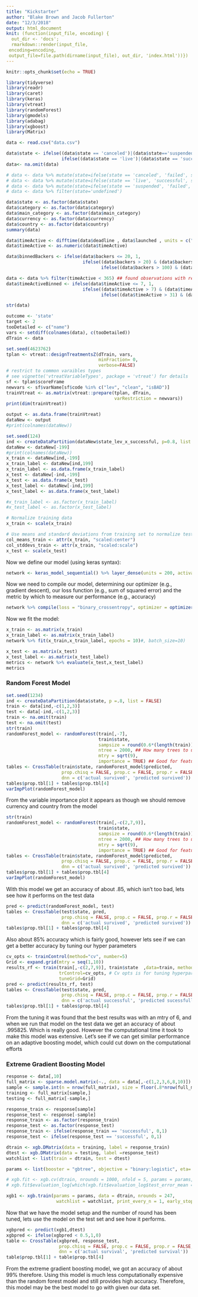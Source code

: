 ```yaml
---
title: "Kickstarter"
author: "Blake Brown and Jacob Fullerton"
date: "12/3/2018"
output: html_document
knit: (function(input_file, encoding) {
  out_dir <- 'docs';
  rmarkdown::render(input_file,
 encoding=encoding,
 output_file=file.path(dirname(input_file), out_dir, 'index.html'))})
---
```


```r
knitr::opts_chunk$set(echo = TRUE)
```



```r
library(tidyverse)
library(readr)
library(caret)
library(keras)
library(vtreat)
library(randomForest)
library(gmodels)
library(adabag)
library(xgboost)
library(Matrix)
```


```r

data <- read.csv("data.csv")

data$state <- ifelse((data$state == 'canceled')|(data$state=='suspended')|(data$state=='failed'), 'failed', 
                     ifelse((data$state == 'live')|(data$state == 'successful'), 'successful', NA))
data<- na.omit(data)

# data <- data %>% mutate(state=ifelse(state == 'canceled', 'failed', state))
# data <- data %>% mutate(state=ifelse(state == 'live', 'successful', state))
# data <- data %>% mutate(state=ifelse(state == 'suspended', 'failed', state))
# data <- data %>% filter(state='undefined')

data$state <- as.factor(data$state)
data$category <- as.factor(data$category)
data$main_category <- as.factor(data$main_category)
data$currency <- as.factor(data$currency)
data$country <- as.factor(data$country)
summary(data)

data$timeActive <- difftime(data$deadline , data$launched , units = c("days"))
data$timeActive <- as.numeric(data$timeActive)

data$binnedBackers <- ifelse(data$backers <= 20, 1,
                             ifelse((data$backers > 20) & (data$backers <= 100),2, 
                                    ifelse((data$backers > 100) & (data$backers <= 1000),3,4)))

data <- data %>% filter(timeActive < 365) ## found observations with really long active times
data$timeActiveBinned <- ifelse(data$timeActive <= 7, 1,
                             ifelse((data$timeActive > 7) & (data$timeActive <= 31),2, 
                                    ifelse((data$timeActive > 31) & (data$timeActive <= 62),3,4)))

str(data)
```



```r
outcome <- 'state'
target <- 2
tooDetailed <- c("name")
vars <- setdiff(colnames(data), c(tooDetailed))
dTrain <- data


```





```r
set.seed(4623762)
tplan <- vtreat::designTreatmentsZ(dTrain, vars, 
                                   minFraction= 0,
                                   verbose=FALSE)
# restrict to common varaibles types
# see vignette('vtreatVariableTypes', package = 'vtreat') for details
sf <- tplan$scoreFrame
newvars <- sf$varName[sf$code %in% c("lev", "clean", "isBAD")] 
trainVtreat <- as.matrix(vtreat::prepare(tplan, dTrain, 
                                         varRestriction = newvars))
print(dim(trainVtreat))

```


```r
output <- as.data.frame(trainVtreat)
dataNew <- output
#print(colnames(dataNew))

```

```r
set.seed(124)
ind <- createDataPartition(dataNew$state_lev_x_successful, p=0.8, list = FALSE)
dataNew <- dataNew[-199]
#print(colnames(dataNew))
x_train <- dataNew[ind,-199]
x_train_label <- dataNew[ind,199]
x_train_label <- as.data.frame(x_train_label)
x_test <- dataNew[-ind,-199]
x_test <- as.data.frame(x_test)
x_test_label <- dataNew[-ind,199]
x_test_label <- as.data.frame(x_test_label)

#x_train_label <- as.factor(x_train_label)
#x_test_label <- as.factor(x_test_label)

```




```r

# Normalize training data
x_train <- scale(x_train) 

# Use means and standard deviations from training set to normalize test set
col_means_train <- attr(x_train, "scaled:center") 
col_stddevs_train <- attr(x_train, "scaled:scale")
x_test <- scale(x_test)

```

Now we define our model (using keras syntax):

```r
network <- keras_model_sequential() %>% layer_dense(units = 200, activation = "relu", input_shape = dim(x_train)[2]) %>% layer_dense(units = 100, activation = "relu") %>% layer_dense(units = 8, activation = "relu") %>%layer_dense(units = 8, activation = "relu") %>%layer_dense(units = 8, activation = "relu") %>%layer_dense(units = 1, activation = "sigmoid")

```

Now we need to compile our model, determining our optimizer (e.g., gradient descent), our loss function (e.g., sum of squared error) and the metric by which to measure our performance (e.g., accuracy)

```r
network %>% compile(loss = "binary_crossentropy", optimizer = optimizer_adam(lr = 0.0005), metrics = c("binary_accuracy"))

```

Now we fit the model:


```r

x_train <- as.matrix(x_train)
x_train_label <- as.matrix(x_train_label)
network %>% fit(x_train,x_train_label, epochs = 10)#, batch_size=10)

```

```r
x_test <- as.matrix(x_test)
x_test_label <- as.matrix(x_test_label)
metrics <- network %>% evaluate(x_test,x_test_label)
metrics
```

### Random Forest Model
```r
set.seed(1234)
ind <- createDataPartition(data$state, p =.8, list = FALSE)
train <- data[ind,-c(1,2,3)]
test <- data[-ind,-c(1,2,3)]
train <- na.omit(train)
test <- na.omit(test)
str(train)
randomForest_model <- randomForest(train[,-7],
                                   train$state, 
                                   sampsize = round(0.6*(length(train))), ## the number of sample size
                                   ntree = 2000, ## How many trees to use
                                   mtry = sqrt(9),
                                   importance = TRUE) ## Good for feature selection
tables <- CrossTable(train$state, randomForest_model$predicted,
                     prop.chisq = FALSE, prop.c = FALSE, prop.r = FALSE,
                     dnn = c('actual survived', 'predicted survived'))
tables$prop.tbl[1] + tables$prop.tbl[4]
varImpPlot(randomForest_model) 
```
From the variable importance plot it appears as though we should remove currency and country from the model
```r
str(train)
randomForest_model <- randomForest(train[,-c(2,7,9)],
                                   train$state, 
                                   sampsize = round(0.6*(length(train))), ## the number of sample size
                                   ntree = 2000, ## How many trees to use
                                   mtry = sqrt(9),
                                   importance = TRUE) ## Good for feature selection
tables <- CrossTable(train$state, randomForest_model$predicted,
                     prop.chisq = FALSE, prop.c = FALSE, prop.r = FALSE,
                     dnn = c('actual survived', 'predicted survived'))
tables$prop.tbl[1] + tables$prop.tbl[4]
varImpPlot(randomForest_model) 
```
With this model we get an accuracy of about .85, which isn't too bad, lets see how it performs on the test data

```r
pred <- predict(randomForest_model, test)
tables <- CrossTable(test$state, pred,
                     prop.chisq = FALSE, prop.c = FALSE, prop.r = FALSE,
                     dnn = c('actual survived', 'predicted survived'))
tables$prop.tbl[1] + tables$prop.tbl[4]
```
Also about 85% accuracy which is fairly good, however lets see if we can get a better accuracy by tuning our hyper parameters

```r
cv_opts <- trainControl(method="cv", number=5)
Grid <- expand.grid(mtry = seq(1,10)) 
results_rf <- train(train[,-c(2,7,9)], train$state  ,data=train, method="rf", 
                    trControl=cv_opts, # Cv opts is for tuning hyperparameteres
                    tuneGrid=Grid)
pred <- predict(results_rf, test)
tables <- CrossTable(test$state, pred,
                     prop.chisq = FALSE, prop.c = FALSE, prop.r = FALSE,
                     dnn = c('actual successful', 'predicted sucessfull'))
tables$prop.tbl[1] + tables$prop.tbl[4]

```
From the tuning it was found that the best results was with an mtry of 6, and when we run that model on the test data we get an accuracy of about .995825. Which is really good. However the computational time it took to make this model was extensive. Let's see if we can get similar performance on an adaptive boosting model, which could cut down on the computational efforts

### Extreme Gradient Boosting Model
```r
response <- data[,10]
full_matrix <- sparse.model.matrix(~., data = data[,-c(1,2,3,6,8,10)])
sample <- sample.int(n = nrow(full_matrix), size = floor(.8*nrow(full_matrix)))
training <- full_matrix[sample,]
testing <- full_matrix[-sample,]

response_train <- response[sample]
response_test <- response[-sample]
response_train <- as.factor(response_train)
response_test <- as.factor(response_test)
response_train <- ifelse(response_train == 'successful', 0,1)
response_test <- ifelse(response_test == 'successful', 0,1)

dtrain <- xgb.DMatrix(data = training, label = response_train)
dtest <- xgb.DMatrix(data = testing, label =response_test)
watchlist <- list(train = dtrain, test = dtest)

params <- list(booster = "gbtree", objective = "binary:logistic", eta=.1, gamma=1, max_depth=6, min_child_weight=1, subsample=.7, colsample_bytree=1)

# xgb.fit <- xgb.cv(dtrain, nrounds = 1000, nfold = 5, params = params, verbose = 0, early_stopping_round = 10)
# xgb.fit$evaluation_log[which(xgb.fit$evaluation_log$test_error_mean == min(xgb.fit$evaluation_log$test_error_mean)),]

xgb1 <- xgb.train(params = params, data = dtrain, nrounds = 247,
                   watchlist = watchlist, print_every_n = 1, early_stop_round = 5, maximize = F , eval_metric = "error")
```
Now that we have the model setup and the number of round has been tuned, lets use the model on the test set and see how it performs.
```r
xgbpred <- predict(xgb1,dtest)
xgbpred <- ifelse(xgbpred < 0.5,1,0)
table <- CrossTable(xgbpred, response_test,
                    prop.chisq = FALSE, prop.c = FALSE, prop.r = FALSE,
                    dnn = c('actual survival', 'predicted survival'))
table$prop.tbl[1] + table$prop.tbl[4]
```
From the extreme gradient boosting model, we got an accuracy of about 99% therefore. Using this model is much less computationally expensive than the random forest model and still provides high accuracy. Therefore, this model may be the best model to go with given our data set. 